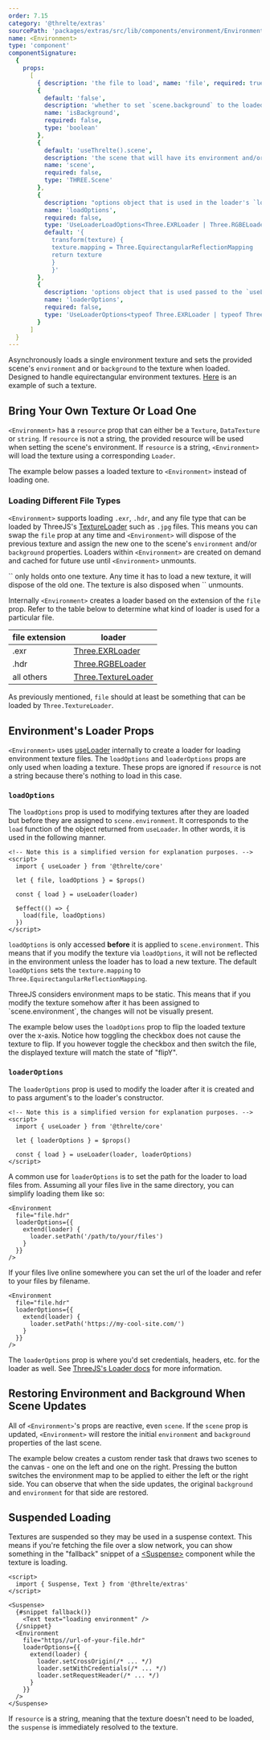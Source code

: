 ```yaml
---
order: 7.15
category: '@threlte/extras'
sourcePath: 'packages/extras/src/lib/components/environment/Environment.svelte'
name: <Environment>
type: 'component'
componentSignature:
  {
    props:
      [
        { description: 'the file to load', name: 'file', required: true, type: 'string' },
        {
          default: 'false',
          description: 'whether to set `scene.background` to the loaded environment texture',
          name: 'isBackground',
          required: false,
          type: 'boolean'
        },
        {
          default: 'useThrelte().scene',
          description: 'the scene that will have its environment and/or background set',
          name: 'scene',
          required: false,
          type: 'THREE.Scene'
        },
        {
          description: "options object that is used in the loader's `load` function",
          name: 'loadOptions',
          required: false,
          type: 'UseLoaderLoadOptions<Three.EXRLoader | Three.RGBELoader | Three.TextureLoader>',
          default: '{
            transform(texture) {
            texture.mapping = Three.EquirectangularReflectionMapping
            return texture
            }
            }'
        },
        {
          description: 'options object that is used passed to the `useLoader` function',
          name: 'loaderOptions',
          required: false,
          type: 'UseLoaderOptions<typeof Three.EXRLoader | typeof Three.RGBELoader | typeof Three.TextureLoader>'
        }
      ]
  }
---
```


Asynchronously loads a single environment texture and sets the provided scene's `environment` and or `background` to the texture when loaded. Designed to handle equirectangular environment textures. [Here](/environment-maps/jpg/equirect_ruined_room.jpg) is an example of such a texture.

<Example path="extras/environment/basic" />

## Bring Your Own Texture Or Load One

`<Environment>` has a `resource` prop that can either be a `Texture`, `DataTexture` or `string`. If `resource` is not a string, the provided resource will be used when setting the scene's environment. If `resource` is a string, `<Environment>` will load the texture using a corresponding `Loader`.

The example below passes a loaded texture to `<Environment>` instead of loading one.

<Example path="extras/environment/bring-your-own-texture" />

### Loading Different File Types

`<Environment>` supports loading `.exr`, `.hdr`, and any file type that can be loaded by ThreeJS's [TextureLoader](https://threejs.org/docs/#api/en/loaders/TextureLoader) such as `.jpg` files. This means you can swap the `file` prop at any time and `<Environment>` will dispose of the previous texture and assign the new one to the scene's `environment` and/or `background` properties. Loaders within `<Environment>` are created on demand and cached for future use until `<Environment>` unmounts.

<Tip type="info">
	`<Environment>` only holds onto one texture. Any time it has to load a new texture, it will dispose of the old one. The texture is also disposed when `<Environment>` unmounts.
</Tip>

Internally `<Environment>` creates a loader based on the extension of the `file` prop. Refer to the table below to determine what kind of loader is used for a particular file.

| file extension | loader                                                                                             |
| -------------- | -------------------------------------------------------------------------------------------------- |
| .exr           | [Three.EXRLoader](https://github.com/mrdoob/three.js/blob/dev/examples/jsm/loaders/EXRLoader.js/)  |
| .hdr           | [Three.RGBELoader](https://github.com/mrdoob/three.js/blob/dev/examples/jsm/loaders/RGBELoader.js) |
| all others     | [Three.TextureLoader](https://threejs.org/docs/#api/en/loaders/TextureLoader)                      |

As previously mentioned, `file` should at least be something that can be loaded by `Three.TextureLoader`.

## Environment's Loader Props

`<Environment>` uses [useLoader](/docs/reference/core/use-loader) internally to create a loader for loading environment texture files. The `loadOptions` and `loaderOptions` props are only used when loading a texture. These props are ignored if `resource` is not a string because there's nothing to load in this case.

### `loadOptions`

The `loadOptions` prop is used to modifying textures after they are loaded but before they are assigned to `scene.environment`. It corresponds to the `load` function of the object returned from `useLoader`. In other words, it is used in the following manner.

```svelte title="Environment.svelte"
<!-- Note this is a simplified version for explanation purposes. -->
<script>
  import { useLoader } from '@threlte/core'

  let { file, loadOptions } = $props()

  const { load } = useLoader(loader)

  $effect(() => {
    load(file, loadOptions)
  })
</script>
```

`loadOptions` is only accessed **before** it is applied to `scene.environment`. This means that if you modify the texture via `loadOptions`, it will not be reflected in the environment unless the loader has to load a new texture. The default `loadOptions` sets the `texture.mapping` to `Three.EquirectangularReflectionMapping`.

<Tip type="warning">
  ThreeJS considers environment maps to be static. This means that if you modify the texture somehow
  after it has been assigned to `scene.environment`, the changes will not be visually present.
</Tip>

The example below uses the `loadOptions` prop to flip the loaded texture over the x-axis. Notice how toggling the checkbox does not cause the texture to flip. If you however toggle the checkbox and then switch the file, the displayed texture will match the state of "flipY".

<Example path="extras/environment/modifying-the-texture" />

### `loaderOptions`

The `loaderOptions` prop is used to modify the loader after it is created and to pass argument's to the loader's constructor.

```svelte title="Environment.svelte"
<!-- Note this is a simplified version for explanation purposes. -->
<script>
  import { useLoader } from '@threlte/core'

  let { loaderOptions } = $props()

  const { load } = useLoader(loader, loaderOptions)
</script>
```

A common use for `loaderOptions` is to set the path for the loader to load files from. Assuming all your files live in the same directory, you can simplify loading them like so:

```svelte
<Environment
  file="file.hdr"
  loaderOptions={{
    extend(loader) {
      loader.setPath('/path/to/your/files')
    }
  }}
/>
```

If your files live online somewhere you can set the url of the loader and refer to your files by filename.

```svelte
<Environment
  file="file.hdr"
  loaderOptions={{
    extend(loader) {
      loader.setPath('https://my-cool-site.com/')
    }
  }}
/>
```

The `loaderOptions` prop is where you'd set credentials, headers, etc. for the loader as well. See [ThreeJS's Loader docs](https://threejs.org/docs/index.html#api/en/loaders/Loader) for more information.

## Restoring Environment and Background When Scene Updates

All of `<Environment>`'s props are reactive, even `scene`. If the `scene` prop is updated, `<Environment>` will restore the initial `environment` and `background` properties of the last scene.

The example below creates a custom render task that draws two scenes to the canvas - one on the left and one on the right. Pressing the button switches the environment map to be applied to either the left or the right side. You can observe that when the side updates, the original `background` and `environment` for that side are restored.

<Example path="extras/environment/swapping-scenes" />

## Suspended Loading

Textures are suspended so they may be used in a suspense context. This means if you're fetching the file over a slow network, you can show something in the "fallback" snippet of a [\<Suspense>]('/docs/reference/extras/suspense') component while the texture is loading.

```svelte
<script>
  import { Suspense, Text } from '@threlte/extras'
</script>

<Suspense>
  {#snippet fallback()}
    <Text text="loading environment" />
  {/snippet}
  <Environment
    file="https//url-of-your-file.hdr"
    loaderOptions={{
      extend(loader) {
        loader.setCrossOrigin(/* ... */)
        loader.setWithCredentials(/* ... */)
        loader.setRequestHeader(/* ... */)
      }
    }}
  />
</Suspense>
```

If `resource` is a string, meaning that the texture doesn't need to be loaded, the `suspense` is immediately resolved to the texture.
